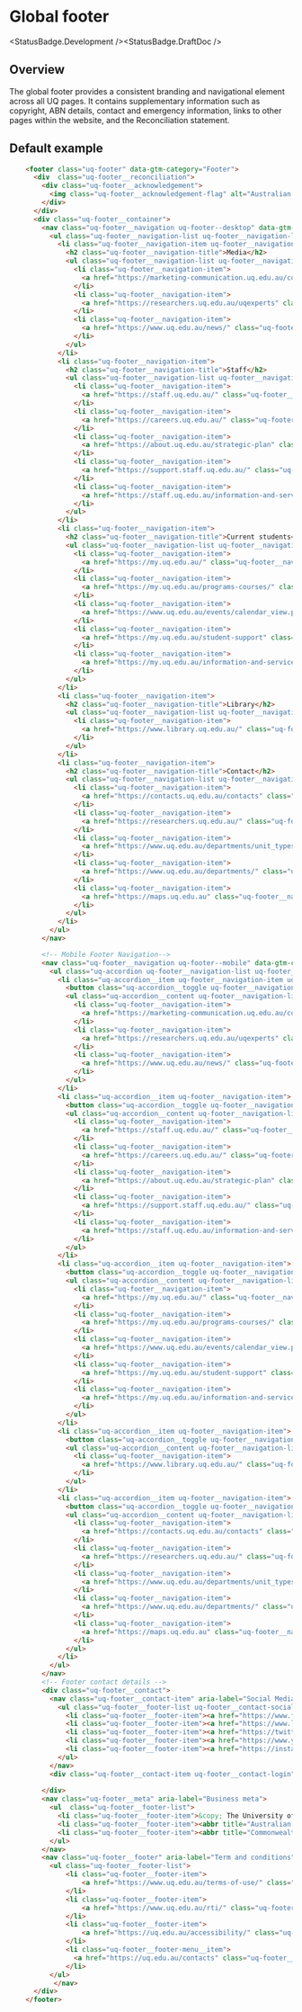 
# Global footer

<StatusBadge.Development /><StatusBadge.DraftDoc />

## Overview

The global footer provides a consistent branding and navigational element across all UQ pages. It contains supplementary information such as copyright, ABN details, contact and emergency information, links to other pages within the website, and the Reconciliation statement.

## Default example

<Canvas withSource="none" withToolbar>
  <Story height={339} id="components-footer--footer" />
</Canvas>

```html
    <footer class="uq-footer" data-gtm-category="Footer">
      <div  class="uq-footer__reconciliation">
        <div class="uq-footer__acknowledgement">
          <img class="uq-footer__acknowledgement-flag" alt="Australian Aboriginal Flag" src="https://static.uq.net.au/v14/images/rap/aboriginal.svg"/> <img class="uq-footer__acknowledgement-flag" alt="Torres Strait Islander Flag" src="https://static.uq.net.au/v14/images/rap/torres-strait-islanders.svg"/> <span class="uq-footer__acknowledgement-text">UQ acknowledges the Traditional Owners and their custodianship of the lands on which UQ is situated. &mdash; <a href="https://about.uq.edu.au/reconciliation" class="uq-footer__link">Reconciliation at UQ</a></span>
        </div>
      </div>
      <div class="uq-footer__container">
        <nav class="uq-footer__navigation uq-footer--desktop" data-gtm-category="Footer navigation">
          <ul class="uq-footer__navigation-list uq-footer__navigation-level-1">
            <li class="uq-footer__navigation-item uq-footer__navigation--is-open">
              <h2 class="uq-footer__navigation-title">Media</h2>
              <ul class="uq-footer__navigation-list uq-footer__navigation-level-2">
                <li class="uq-footer__navigation-item">
                  <a href="https://marketing-communication.uq.edu.au/contact" class="uq-footer__navigation-link">Media team contacts</a>
                </li>
                <li class="uq-footer__navigation-item">
                  <a href="https://researchers.uq.edu.au/uqexperts" class="uq-footer__navigation-link">Find a subject matter expert</a>
                </li>
                <li class="uq-footer__navigation-item">
                  <a href="https://www.uq.edu.au/news/" class="uq-footer__navigation-link">UQ news</a>
                </li>
              </ul>
            </li>
            <li class="uq-footer__navigation-item">
              <h2 class="uq-footer__navigation-title">Staff</h2>
              <ul class="uq-footer__navigation-list uq-footer__navigation-level-2">
                <li class="uq-footer__navigation-item">
                  <a href="https://staff.uq.edu.au/" class="uq-footer__navigation-link">Current Staff</a>
                </li>
                <li class="uq-footer__navigation-item">
                  <a href="https://careers.uq.edu.au/" class="uq-footer__navigation-link">Jobs at UQ</a>
                </li>
                <li class="uq-footer__navigation-item">
                  <a href="https://about.uq.edu.au/strategic-plan" class="uq-footer__navigation-link">Strategic plan</a>
                </li>
                <li class="uq-footer__navigation-item">
                  <a href="https://support.staff.uq.edu.au/" class="uq-footer__navigation-link">Staff Supoort</a>
                </li>
                <li class="uq-footer__navigation-item">
                  <a href="https://staff.uq.edu.au/information-and-services/information-technology/it-support" class="uq-footer__navigation-link">IT Supoort for staff</a>
                </li>
              </ul>
            </li>
            <li class="uq-footer__navigation-item">
              <h2 class="uq-footer__navigation-title">Current students</h2>
              <ul class="uq-footer__navigation-list uq-footer__navigation-level-2">
                <li class="uq-footer__navigation-item">
                  <a href="https://my.uq.edu.au/" class="uq-footer__navigation-link">my.UQ</a>
                </li>
                <li class="uq-footer__navigation-item">
                  <a href="https://my.uq.edu.au/programs-courses/" class="uq-footer__navigation-link">Program and courses</a>
                </li>
                <li class="uq-footer__navigation-item">
                  <a href="https://www.uq.edu.au/events/calendar_view.php?category_id=16" class="uq-footer__navigation-link">Key dates</a>
                </li>
                <li class="uq-footer__navigation-item">
                  <a href="https://my.uq.edu.au/student-support" class="uq-footer__navigation-link">Student support</a>
                </li>
                <li class="uq-footer__navigation-item">
                  <a href="https://my.uq.edu.au/information-and-services/information-technology/student-it-support" class="uq-footer__navigation-link">IT Supoort for students</a>
                </li>
              </ul>
            </li>
            <li class="uq-footer__navigation-item">
              <h2 class="uq-footer__navigation-title">Library</h2>
              <ul class="uq-footer__navigation-list uq-footer__navigation-level-2">
                <li class="uq-footer__navigation-item">
                  <a href="https://www.library.uq.edu.au/" class="uq-footer__navigation-link">Library</a>
                </li>
              </ul>
            </li>
            <li class="uq-footer__navigation-item">
              <h2 class="uq-footer__navigation-title">Contact</h2>
              <ul class="uq-footer__navigation-list uq-footer__navigation-level-2">
                <li class="uq-footer__navigation-item">
                  <a href="https://contacts.uq.edu.au/contacts" class="uq-footer__navigation-link">UQ Contact</a>
                </li>
                <li class="uq-footer__navigation-item">
                  <a href="https://researchers.uq.edu.au/" class="uq-footer__navigation-link">Find a researcher</a>
                </li>
                <li class="uq-footer__navigation-item">
                  <a href="https://www.uq.edu.au/departments/unit_types.html" class="uq-footer__navigation-link">Faculties, schools, institutes and centres</a>
                </li>
                <li class="uq-footer__navigation-item">
                  <a href="https://www.uq.edu.au/departments/" class="uq-footer__navigation-link">Divisions and departments</a>
                </li>
                <li class="uq-footer__navigation-item">
                  <a href="https://maps.uq.edu.au" class="uq-footer__navigation-link">Campus maps and transport</a>
                </li>
              </ul>
            </li>
          </ul>
        </nav>

        <!-- Mobile Footer Navigation-->
        <nav class="uq-footer__navigation uq-footer--mobile" data-gtm-category="Footer navigation" aria-label="footer navigation mobile">
          <ul class="uq-accordion uq-footer__navigation-list uq-footer__navigation-level-1">
            <li class="uq-accordion__item uq-footer__navigation-item uq-footer__navigation--is-open">
              <button class="uq-accordion__toggle uq-footer__navigation-toggle">Media</button>
              <ul class="uq-accordion__content uq-footer__navigation-list uq-footer__navigation-level-2">
                <li class="uq-footer__navigation-item">
                  <a href="https://marketing-communication.uq.edu.au/contact" class="uq-footer__navigation-link">Media team contacts</a>
                </li>
                <li class="uq-footer__navigation-item">
                  <a href="https://researchers.uq.edu.au/uqexperts" class="uq-footer__navigation-link">Find a subject matter expert</a>
                </li>
                <li class="uq-footer__navigation-item">
                  <a href="https://www.uq.edu.au/news/" class="uq-footer__navigation-link">UQ news</a>
                </li>
              </ul>
            </li>
            <li class="uq-accordion__item uq-footer__navigation-item">
              <button class="uq-accordion__toggle uq-footer__navigation-toggle">Staff</button>
              <ul class="uq-accordion__content uq-footer__navigation-list uq-footer__navigation-level-2">
                <li class="uq-footer__navigation-item">
                  <a href="https://staff.uq.edu.au/" class="uq-footer__navigation-link">Current Staff</a>
                </li>
                <li class="uq-footer__navigation-item">
                  <a href="https://careers.uq.edu.au/" class="uq-footer__navigation-link">Jobs at UQ</a>
                </li>
                <li class="uq-footer__navigation-item">
                  <a href="https://about.uq.edu.au/strategic-plan" class="uq-footer__navigation-link">Strategic plan</a>
                </li>
                <li class="uq-footer__navigation-item">
                  <a href="https://support.staff.uq.edu.au/" class="uq-footer__navigation-link">Staff Supoort</a>
                </li>
                <li class="uq-footer__navigation-item">
                  <a href="https://staff.uq.edu.au/information-and-services/information-technology/it-support" class="uq-footer__navigation-link">IT Supoort for staff</a>
                </li>
              </ul>
            </li>
            <li class="uq-accordion__item uq-footer__navigation-item">
              <button class="uq-accordion__toggle uq-footer__navigation-toggle">Current students</button>
              <ul class="uq-accordion__content uq-footer__navigation-list uq-footer__navigation-level-2">
                <li class="uq-footer__navigation-item">
                  <a href="https://my.uq.edu.au/" class="uq-footer__navigation-link">my.UQ</a>
                </li>
                <li class="uq-footer__navigation-item">
                  <a href="https://my.uq.edu.au/programs-courses/" class="uq-footer__navigation-link">Program and courses</a>
                </li>
                <li class="uq-footer__navigation-item">
                  <a href="https://www.uq.edu.au/events/calendar_view.php?category_id=16" class="uq-footer__navigation-link">Key dates</a>
                </li>
                <li class="uq-footer__navigation-item">
                  <a href="https://my.uq.edu.au/student-support" class="uq-footer__navigation-link">Student support</a>
                </li>
                <li class="uq-footer__navigation-item">
                  <a href="https://my.uq.edu.au/information-and-services/information-technology/student-it-support" class="uq-footer__navigation-link">IT Supoort for students</a>
                </li>
              </ul>
            </li>
            <li class="uq-accordion__item uq-footer__navigation-item">
              <button class="uq-accordion__toggle uq-footer__navigation-toggle">Library</button>
              <ul class="uq-accordion__content uq-footer__navigation-list uq-footer__navigation-level-2">
                <li class="uq-footer__navigation-item">
                  <a href="https://www.library.uq.edu.au/" class="uq-footer__navigation-link">Library</a>
                </li>
              </ul>
            </li>
            <li class="uq-accordion__item uq-footer__navigation-item">
              <button class="uq-accordion__toggle uq-footer__navigation-toggle">Contact</button>
              <ul class="uq-accordion__content uq-footer__navigation-list uq-footer__navigation-level-2">
                <li class="uq-footer__navigation-item">
                  <a href="https://contacts.uq.edu.au/contacts" class="uq-footer__navigation-link">UQ Contact</a>
                </li>
                <li class="uq-footer__navigation-item">
                  <a href="https://researchers.uq.edu.au/" class="uq-footer__navigation-link">Find a researcher</a>
                </li>
                <li class="uq-footer__navigation-item">
                  <a href="https://www.uq.edu.au/departments/unit_types.html" class="uq-footer__navigation-link">Faculties, schools, institutes and centres</a>
                </li>
                <li class="uq-footer__navigation-item">
                  <a href="https://www.uq.edu.au/departments/" class="uq-footer__navigation-link">Divisions and departments</a>
                </li>
                <li class="uq-footer__navigation-item">
                  <a href="https://maps.uq.edu.au" class="uq-footer__navigation-link">Campus maps and transport</a>
                </li>
              </ul>
            </li>
          </ul>
        </nav>
        <!-- Footer contact details -->
        <div class="uq-footer__contact">   
          <nav class="uq-footer__contact-item" aria-label="Social Media">
            <ul class="uq-footer__footer-list uq-footer__contact-social"> 
              <li class="uq-footer__footer-item"><a href="https://www.facebook.com/uniofqld" class="uq-footer__meta-icons--facebook uq-footer__meta-icons" aria-label="Facebook"></a></li> 
              <li class="uq-footer__footer-item"><a href="https://www.linkedin.com/edu/school?id=10238" class="uq-footer__meta-icons--linkedin uq-footer__meta-icons" aria-label="linkedin"></a></li> 
              <li class="uq-footer__footer-item"><a href="https://twitter.com/uq_news" class="uq-footer__meta-icons--twitter uq-footer__meta-icons"s aria-label="Twitter"></a></li>
              <li class="uq-footer__footer-item"><a href="https://www.youtube.com/user/universityqueensland" class="uq-footer__meta-icons--youtube uq-footer__meta-icons" aria-label="Youtube"></a></li>
              <li class="uq-footer__footer-item"><a href="https://instagram.com/uniofqld/" class="uq-footer__meta-icons--instagram uq-footer__meta-icons" aria-label="Instagram"></a></li>
            </ul>
          </nav> 
          <div class="uq-footer__contact-item uq-footer__contact-login"><a href="#" class="uq-footer__link" rel="nofollow">Web login</a></div>
       
        </div>
        <nav class="uq-footer__meta" aria-label="Business meta">
          <ul  class="uq-footer__footer-list">
            <li class="uq-footer__footer-item">&copy; The University of Queensland</li>
            <li class="uq-footer__footer-item"><abbr title="Australian Business Number">ABN</abbr>: 63 942 912 684 </li>
            <li class="uq-footer__footer-item"><abbr title="Commonwealth Register of Institutions and Courses for Overseas Students">CRICOS</abbr> Provider No: <a class="uq-footer__link" href="https://www.uq.edu.au/about/cricos-link" rel="external">00025B</a></li>
          </ul>
        </nav>
        <nav class="uq-footer__footer" aria-label="Term and conditions">
          <ul class="uq-footer__footer-list">
              <li class="uq-footer__footer-item">
                  <a href="https://www.uq.edu.au/terms-of-use/" class="uq-footer__link">Privacy &amp; Terms of use</a>
              </li>
              <li class="uq-footer__footer-item">
                  <a href="https://www.uq.edu.au/rti/" class="uq-footer__link">Right to information</a>
              </li>
              <li class="uq-footer__footer-item">
                  <a href="https://uq.edu.au/accessibility/" class="uq-footer__link">Accessibility</a>
              </li>
              <li class="uq-footer__footer-menu__item">
                <a href="https://uq.edu.au/contacts" class="uq-footer__link">Feedback</a>
              </li>
          </ul>
           </nav>
      </div>
    </footer>
```
